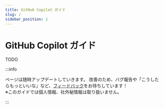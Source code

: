 ```yaml
---
title: GitHub Copilot ガイド
slug: /
sidebar_position: 1
---
```


# GitHub Copilot ガイド

TODO

:::info

ページは随時アップデートしていきます。
改善のため、バグ報告や「こうしたらもっといいな」など、[フィードバック](https://forms.office.com/r/TZCDzPHEZQ)をお待ちしています！  
※このガイドでは個人情報、社外秘情報は取り扱いません。

:::

<!-- ```mdx-code-block

<DocCardList />
``` -->
